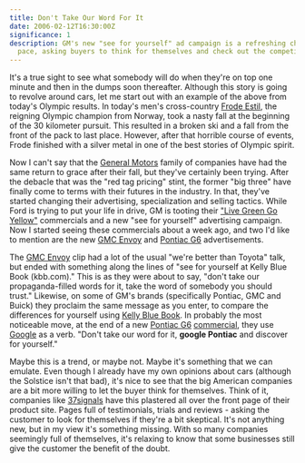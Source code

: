 ```yaml
---
title: Don't Take Our Word For It
date: 2006-02-12T16:30:00Z
significance: 1
description: GM's new "see for yourself" ad campaign is a refreshing change of
  pace, asking buyers to think for themselves and check out the competition.
---
```


It's a true sight to see what somebody will do when they're on top one minute and then in the dumps soon thereafter. Although this story is going to revolve around cars, let me start out with an example of the above from today's Olympic results. In today's men's cross-country [Frode Estil][1], the reigning Olympic champion from Norway, took a nasty fall at the beginning of the 30 kilometer pursuit. This resulted in a broken ski and a fall from the front of the pack to last place. However, after that horrible course of events, Frode finished with a silver metal in one of the best stories of Olympic spirit.

Now I can't say that the [General Motors][2] family of companies have had the same return to grace after their fall, but they've certainly been trying. After the debacle that was the "red tag pricing" stint, the former "big three" have finally come to terms with their futures in the industry. In that, they've started changing their advertising, specialization and selling tactics. While Ford is trying to put your life in drive, GM is tooting their ["Live Green Go Yellow"][3] commercials and a new "see for yourself" advertising campaign. Now I started seeing these commercials about a week ago, and two I'd like to mention are the new [GMC Envoy][4] and [Pontiac G6][5] advertisements.

The [GMC Envoy][4] clip had a lot of the usual "we're better than Toyota" talk, but ended with something along the lines of "see for yourself at Kelly Blue Book (kbb.com)." This is as they were about to say, "don't take our propaganda-filled words for it, take the word of somebody you should trust." Likewise, on some of GM's brands (specifically Pontiac, GMC and Buick) they proclaim the same message as you enter, to compare the differences for yourself using [Kelly Blue Book][6]. In probably the most noticeable move, at the end of a new [Pontiac G6][5] [commercial][7], they use [Google][8] as a verb. "Don't take our word for it, **google Pontiac** and discover for yourself."

Maybe this is a trend, or maybe not. Maybe it's something that we can emulate. Even though I already have my own opinions about cars (although the Solstice isn't that bad), it's nice to see that the big American companies are a bit more willing to let the buyer think for themselves. Think of it, companies like [37signals][9] have this plastered all over the front page of their product site. Pages full of testimonials, trials and reviews - asking the customer to look for themselves if they're a bit skeptical. It's not anything new, but in my view it's something missing. With so many companies seemingly full of themselves, it's relaxing to know that some businesses still give the customer the benefit of the doubt.

[1]: http://www.nbcolympics.com/athletes/5075315/detail.html
[2]: http://www.gm.com/
[3]: http://www.gm.com/company/onlygm/
[4]: http://www.gmc.com/envoy/index.jsp
[5]: http://www.pontiac.com/g6/index.jsp
[6]: http://kbb.com/
[7]: https://www.youtube.com/?v=gE2DXLfrFD4
[8]: http://google.com/
[9]: http://37signals.com/
